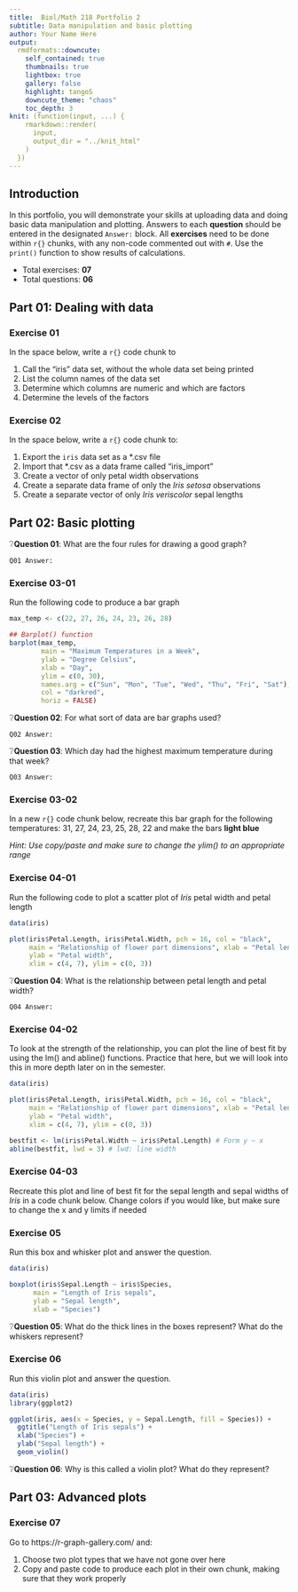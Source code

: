 ```yaml
---
title:  Biol/Math 218 Portfolio 2
subtitle: Data manipulation and basic plotting
author: Your Name Here
output:
  rmdformats::downcute:
    self_contained: true
    thumbnails: true
    lightbox: true
    gallery: false
    highlight: tangoS
    downcute_theme: "chaos"
    toc_depth: 3
knit: (function(input, ...) {
    rmarkdown::render(
      input,
      output_dir = "../knit_html"
    )
  })
---
```


## Introduction

In this portfolio, you will demonstrate your skills at uploading data and doing basic 
data manipulation and plotting. Answers to each **question** should be entered in the 
designated `Answer:` block. All **exercises** need to be done within `r{}` chunks, with any 
non-code commented out with `#`. Use the `print()` function to show results of calculations.

- Total exercises: **07**
- Total questions: **06**

## Part 01: Dealing with data

### Exercise 01
In the space below, write a `r{}` code chunk to
  
  1) Call the "iris" data set, without the whole data set being printed
  2) List the column names of the data set
  3) Determine which columns are numeric and which are factors
  4) Determine the levels of the factors

### Exercise 02
In the space below, write a `r{}` code chunk to:
  
  1) Export the `iris` data set as a *.csv file
  2) Import that *.csv as a data frame called "iris_import"
  3) Create a vector of only petal width observations
  4) Create a separate data frame of only the *Iris setosa* observations
  5) Create a separate vector of only *Iris veriscolor* sepal lengths


## Part 02: Basic plotting

❔**Question 01**: What are the four rules for drawing a good graph?

`Q01 Answer:`

### Exercise 03-01
Run the following code to produce a bar graph
```r

max_temp <- c(22, 27, 26, 24, 23, 26, 28)

## Barplot() function
barplot(max_temp,
        main = "Maximum Temperatures in a Week",
        ylab = "Degree Celsius",
        xlab = "Day",
        ylim = c(0, 30),
        names.arg = c("Sun", "Mon", "Tue", "Wed", "Thu", "Fri", "Sat"),
        col = "darkred",
        horiz = FALSE)

```

❔**Question 02**: For what sort of data are bar graphs used?

`Q02 Answer:`

❔**Question 03**: Which day had the highest maximum temperature during that week?

`Q03 Answer:`

### Exercise 03-02
In a new `r{}` code chunk below, recreate this bar graph for the following temperatures: 
31, 27, 24, 23, 25, 28, 22 and make the bars **light blue**

*Hint: Use copy/paste and make sure to change the ylim() to an appropriate range* 

### Exercise 04-01 
Run the following code to plot a scatter plot of *Iris* petal width and petal length
```r

data(iris)

plot(iris$Petal.Length, iris$Petal.Width, pch = 16, col = "black", 
     main = "Relationship of flower part dimensions", xlab = "Petal length", 
     ylab = "Petal width",
     xlim = c(4, 7), ylim = c(0, 3))
```

❔**Question 04**: What is the relationship between petal length and petal width?

`Q04 Answer:`

### Exercise 04-02 
To look at the strength of the relationship, you can 
plot the line of best fit by using the lm() and abline() functions. 
Practice that here, but we will look into this in more depth later 
on in the semester.

```r
data(iris)

plot(iris$Petal.Length, iris$Petal.Width, pch = 16, col = "black",
     main = "Relationship of flower part dimensions", xlab = "Petal length",
     ylab = "Petal width",
     xlim = c(4, 7), ylim = c(0, 3))

bestfit <- lm(iris$Petal.Width ~ iris$Petal.Length) # Form y ~ x
abline(bestfit, lwd = 3) # lwd: line width
```

### Exercise 04-03
Recreate this plot and line of best fit for the sepal 
length and sepal widths of *Iris* in a code chunk below. 
Change colors if you would like, but make sure to change the x and y limits if needed

### Exercise 05
Run this box and whisker plot and answer the question.
```r
data(iris)

boxplot(iris$Sepal.Length ~ iris$Species,
      main = "Length of Iris sepals",
      ylab = "Sepal length",
      xlab = "Species")
```

❔**Question 05**: What do the thick lines in the boxes represent? What do the whiskers represent?

### Exercise 06
Run this violin plot and answer the question.
```r
data(iris)
library(ggplot2)

ggplot(iris, aes(x = Species, y = Sepal.Length, fill = Species)) +
  ggtitle("Length of Iris sepals") +
  xlab("Species") +
  ylab("Sepal length") +
  geom_violin()
```

❔**Question 06**: Why is this called a violin plot? What do they represent?

## Part 03: Advanced plots

### Exercise 07
Go to https://r-graph-gallery.com/ and:

  1) Choose two plot types that we have not gone over here
  2) Copy and paste code to produce each plot in their own chunk, making sure that they work properly